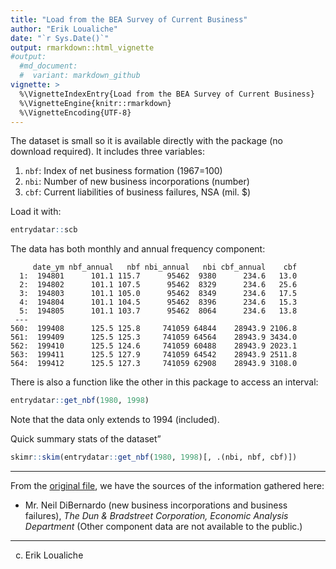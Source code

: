 ```yaml
---
title: "Load from the BEA Survey of Current Business"
author: "Erik Loualiche"
date: "`r Sys.Date()`"
output: rmarkdown::html_vignette
#output:
  #md_document:
  #  variant: markdown_github
vignette: >
  %\VignetteIndexEntry{Load from the BEA Survey of Current Business}
  %\VignetteEngine{knitr::rmarkdown}
  %\VignetteEncoding{UTF-8}
---
```


The dataset is small so it is available directly with the package (no download required). It includes three variables:

1. `nbf`: Index of net business formation (1967=100)
2. `nbi`: Number of new business incorporations (number)
3. `cbf`: Current liabilities of business failures, NSA (mil. $)


Load it with:
```r
entrydatar::scb
```

The data has both monthly and annual frequency component:
```
     date_ym nbf_annual   nbf nbi_annual   nbi cbf_annual    cbf
  1:  194801      101.1 115.7      95462  9380      234.6   13.0
  2:  194802      101.1 107.5      95462  8329      234.6   25.6
  3:  194803      101.1 105.0      95462  8349      234.6   17.5
  4:  194804      101.1 104.5      95462  8396      234.6   15.3
  5:  194805      101.1 103.7      95462  8064      234.6   13.8
 ---                                                            
560:  199408      125.5 125.8     741059 64844    28943.9 2106.8
561:  199409      125.5 125.3     741059 64564    28943.9 3434.0
562:  199410      125.5 124.6     741059 60488    28943.9 2023.1
563:  199411      125.5 127.9     741059 64542    28943.9 2511.8
564:  199412      125.5 127.3     741059 62908    28943.9 3108.0
```

There is also a function like the other in this package to access an interval:
```r
entrydatar::get_nbf(1980, 1998)
```

Note that the data only extends to 1994 (included).

Quick summary stats of the dataset"
```r
skimr::skim(entrydatar::get_nbf(1980, 1998)[, .(nbi, nbf, cbf)])
```






---------------------------



From the [original file](https://www.bea.gov/scb/pdf/NATIONAL/BUSCYCLE/1996/0296cpgs.pdf), we have the sources of the information gathered here:

  + Mr. Neil DiBernardo (new business incorporations and business failures), *The Dun & Bradstreet Corporation, Economic Analysis Department*
  (Other component data are not available to the public.)
   
  
  

---------------------------
(c) Erik Loualiche

